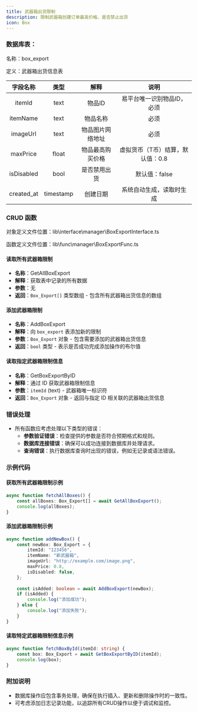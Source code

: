 ```yaml
---
title: 武器箱出货限制
description: 限制武器箱创建订单最高价格、是否禁止出货
icon: Box
---
```



### 数据库表：

名称：box_export

定义：武器箱出货信息表

|  字段名称  |   类型    |       解释       |               说明               |
| :--------: | :-------: | :--------------: | :------------------------------: |
|   itemId   |   text    |      物品ID      |    易平台唯一识别物品ID，必须    |
|  itemName  |   text    |     物品名称     |               必须               |
|  imageUrl  |   text    | 物品图片网络地址 |               必须               |
|  maxPrice  |   float   | 物品最高购买价格 | 虚拟货币（T币）结算，默认值：0.8 |
| isDisabled |   bool    |   是否禁用出货   |          默认值：false           |
| created_at | timestamp |     创建日期     |     系统自动生成，读取时生成     |

### CRUD 函数

对象定义文件位置：lib\interface\manager\BoxExportInterface.ts

函数定义文件位置：lib\func\manager\BoxExportFunc.ts

#### 读取所有武器箱限制

- **名称**：GetAllBoxExport
- **解释**：获取表中记录的所有数据
- **参数**：无
- **返回**：`Box_Export[]` 类型数组 - 包含所有武器箱出货信息的数组

#### 添加武器箱限制

- **名称**：AddBoxExport
- **解释**：向 `box_export` 表添加新的限制
- **参数**：`Box_Export` 对象 - 包含需要添加的武器箱出货信息
- **返回**：`bool` 类型 - 表示是否成功完成添加操作的布尔值

#### 读取指定武器箱限制信息

- **名称**：GetBoxExportByID
- **解释**：通过 ID 获取武器箱限制信息
- **参数**：`itemId` (text) - 武器箱唯一标识符
- **返回**：`Box_Export` 对象 - 返回与指定 ID 相关联的武器箱出货信息

### 错误处理

- 所有函数应考虑处理以下类型的错误：
  - **参数验证错误**：检查提供的参数是否符合预期格式和规则。
  - **数据库连接错误**：确保可以成功连接到数据库并处理请求。
  - **查询错误**：执行数据库查询时出现的错误，例如无记录或语法错误。

### 示例代码

#### 获取所有武器箱限制示例

```typescript
async function fetchAllBoxes() {
    const allBoxes: Box_Export[] = await GetAllBoxExport();
    console.log(allBoxes);
}
```

#### 添加武器箱限制示例

```typescript
async function addNewBox() {
    const newBox: Box_Export = {
        itemId: "123456",
        itemName: "新武器箱",
        imageUrl: "http://example.com/image.png",
        maxPrice: 0.8,
        isDisabled: false,
    };
    
    const isAdded: boolean = await AddBoxExport(newBox);
    if (isAdded) {
        console.log("添加成功");
    } else {
        console.log("添加失败");
    }
}
```

#### 读取特定武器箱限制信息示例

```typescript
async function fetchBoxById(itemId: string) {
    const box: Box_Export = await GetBoxExportByID(itemId);
    console.log(box);
}
```

### 附加说明

- 数据库操作应包含事务处理，确保在执行插入、更新和删除操作时的一致性。
- 可考虑添加日志记录功能，以追踪所有CRUD操作以便于调试和监控。

